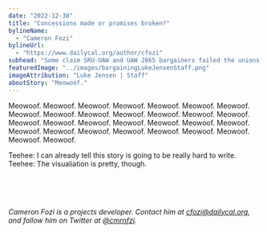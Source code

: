 ```yaml
---
date: "2022-12-30"
title: "Concessions made or promises broken?"
bylineName:
  - "Cameron Fozi"
bylineUrl:
  - "https://www.dailycal.org/author/cfozi"
subhead: "Some claim SRU-UAW and UAW 2865 bargainers failed the unions. Others see a way forward."
featuredImage: "../images/bargainingLukeJensenStaff.png"
imageAttribution: "Luke Jensen | Staff"
aboutStory: "Meowoof."
---
```


Meowoof. Meowoof. Meowoof. Meowoof. Meowoof. Meowoof. Meowoof. Meowoof. Meowoof. Meowoof. Meowoof. Meowoof. Meowoof. Meowoof. Meowoof. Meowoof. Meowoof. Meowoof. Meowoof. Meowoof. Meowoof. Meowoof. Meowoof. Meowoof. Meowoof. Meowoof. Meowoof. Meowoof. Meowoof. Meowoof.

Teehee: I can already tell this story is going to be really hard to write. Teehee: The visualiation is pretty, though.

<br />
<UnionVoteBarChart />
<br />
<br />

_Cameron Fozi is a projects developer. Contact him at [cfozi@dailycal.org](mailto:cfozi@dailycal.org), and follow him on Twitter at <a href="https://twitter.com/cmrnfzi" target="_blank">@cmrnfzi</a>._
